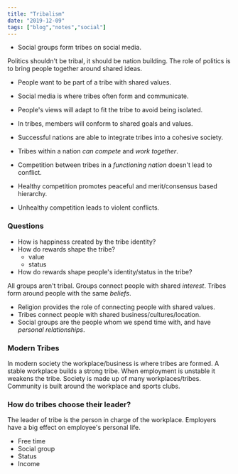 ```yaml
---
title: "Tribalism"
date: "2019-12-09"
tags: ["blog","notes","social"]
---
```


- Social groups form tribes on social media.

Politics shouldn't be tribal, it should be nation building. The role of politics is to bring people together around shared ideas.

- People want to be part of a tribe with shared values. 
- Social media is where tribes often form and communicate.
- People's views will adapt to fit the tribe to avoid being isolated. 
- In tribes, members will conform to shared goals and values.

- Successful nations are able to integrate tribes into a cohesive society.
- Tribes within a nation *can compete* and *work together*.
- Competition between tribes in a *functioning nation* doesn't lead to conflict.

- Healthy competition promotes peaceful and merit/consensus based hierarchy.
- Unhealthy competition leads to violent conflicts.

### Questions

- How is happiness created by the tribe identity?
- How do rewards shape the tribe?
  - value
  - status
- How do rewards shape people's identity/status in the tribe?

All groups aren't tribal. Groups connect people with shared *interest*. Tribes form around people with the same *beliefs*.

- Religion provides the role of connecting people with shared values.  
- Tribes connect people with shared business/cultures/location.
- Social groups are the people whom we spend time with, and have *personal relationships*.

### Modern Tribes

In modern society the workplace/business is where tribes are formed. A stable workplace builds a strong tribe. When employment is unstable it weakens the tribe. Society is made up of many workplaces/tribes. Community is built around the workplace and sports clubs. 

### How do tribes choose their leader?

The leader of tribe is the person in charge of the workplace. Employers have a big effect on employee's personal life.

- Free time
- Social group
- Status
- Income
